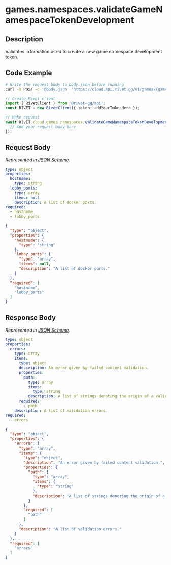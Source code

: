 
# games.namespaces.validateGameNamespaceTokenDevelopment

## Description

Validates information used to create a new game namespace development token.


## Code Example

<CodeGroup title='Request' tag='POST' label='https://cloud.api.rivet.gg/v1/games/{game_id}/namespaces/{namespace_id}/tokens/development/validate'>

```bash {{ title: 'cURL' }}
# Write the request body to body.json before running
curl -X POST -d '@body.json' 'https://cloud.api.rivet.gg/v1/games/{game_id}/namespaces/{namespace_id}/tokens/development/validate'
```

```ts
// Create Rivet client
import { RivetClient } from '@rivet-gg/api';
const RIVET = new RivetClient({ token: addYourTokenHere });

// Make request
await RIVET.cloud.games.namespaces.validateGameNamespaceTokenDevelopment({
  // Add your request body here
});
```

</CodeGroup>


## Request Body

_Represented in [JSON Schema](https://json-schema.org/)._

<CodeGroup title='Request'>

```yaml
type: object
properties:
  hostname:
    type: string
  lobby_ports:
    type: array
    items: null
    description: A list of docker ports.
required:
  - hostname
  - lobby_ports

```

```json
{
  "type": "object",
  "properties": {
    "hostname": {
      "type": "string"
    },
    "lobby_ports": {
      "type": "array",
      "items": null,
      "description": "A list of docker ports."
    }
  },
  "required": [
    "hostname",
    "lobby_ports"
  ]
}
```

</CodeGroup>


## Response Body

_Represented in [JSON Schema](https://json-schema.org/)._

<CodeGroup title='Response'>

```yaml
type: object
properties:
  errors:
    type: array
    items:
      type: object
      description: An error given by failed content validation.
      properties:
        path:
          type: array
          items:
            type: string
          description: A list of strings denoting the origin of a validation error.
      required:
        - path
    description: A list of validation errors.
required:
  - errors

```

```json
{
  "type": "object",
  "properties": {
    "errors": {
      "type": "array",
      "items": {
        "type": "object",
        "description": "An error given by failed content validation.",
        "properties": {
          "path": {
            "type": "array",
            "items": {
              "type": "string"
            },
            "description": "A list of strings denoting the origin of a validation error."
          }
        },
        "required": [
          "path"
        ]
      },
      "description": "A list of validation errors."
    }
  },
  "required": [
    "errors"
  ]
}
```

</CodeGroup>

